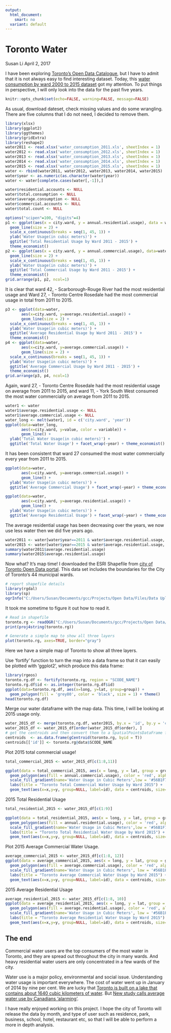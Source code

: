 ---
output:
  html_document:
    smart: no
  variant: default
---

Toronto Water
===========================================================================

Susan Li
April 2, 2017

I have been exploring [Toronto's Open Data Catalogue](http://www1.toronto.ca/wps/portal/contentonly?vgnextoid=1a66e03bb8d1e310VgnVCM10000071d60f89RCRD), but I have to admit that it is not always easy to find interesting dataset. Today, this [water consumption by ward 2000 to 2015 dataset](http://www1.toronto.ca/wps/portal/contentonly?vgnextoid=289bd103cd8b1310VgnVCM1000003dd60f89RCRD) got my attention. To put things in perspective, I will only look into the data for the past five years.

```{r global_options, include=FALSE}
knitr::opts_chunk$set(echo=FALSE, warning=FALSE, message=FALSE)
```

As usual, download dateset, check missing values and do some wrangling. There are five columns that I do not need, I decided to remove them.

```{r}
library(xlsx)
library(ggplot2)
library(ggthemes)
library(gridExtra)
library(reshape2)
water2011 <- read.xlsx('water_consumption_2011.xls', sheetIndex = 1)
water2012 <- read.xlsx('water_consumption_2012.xls', sheetIndex = 1)
water2013 <- read.xlsx('water_consumption_2013.xls', sheetIndex = 1)
water2014 <- read.xlsx('water_consumption_2014.xls', sheetIndex = 1)
water2015 <- read.xlsx('water_consumption_2015.xls', sheetIndex = 1)
water <- rbind(water2011, water2012, water2013, water2014, water2015)
water$year <- as.numeric(as.character(water$year))
water <- water[complete.cases(water[,-1]),]
```

```{r}
water$residential.accounts <- NULL
water$total.consumption <- NULL
water$average.consumption <- NULL
water$commercial.accounts <- NULL
water$total.count <- NULL
```

```{r}
options("scipen"=100, "digits"=4)
p1 <- ggplot(aes(x = city.ward, y = annual.residential.usage), data = water) +
  geom_line(size = 2) +
  scale_x_continuous(breaks = seq(1, 45, 1)) +
  ylab('Water Usage(in cubic meters)') +
  ggtitle('Total Residential Usage by Ward 2011 - 2015') +
  theme_economist()
p2 <- ggplot(aes(x = city.ward, y = annual.commercial.usage), data=water) +
  geom_line(size = 2) +
  scale_x_continuous(breaks = seq(1, 45, 1)) +
  ylab('Water Usage(in cubic meters)') +
  ggtitle('Total Commercial Usage by Ward 2011 - 2015') +
  theme_economist()
grid.arrange(p1, p2, ncol=1)
```

It is clear that ward 42, - Scarborough-Rouge River had the most residential usage and Ward 27, - Toronto Centre Rosedale had the most commercial usage in total from 2011 to 2015. 

```{r}
p3 <- ggplot(data=water,
       aes(x=city.ward, y=average.residential.usage)) +
       geom_line(size = 2) +
  scale_x_continuous(breaks = seq(1, 45, 1)) +
  ylab('Water Usage(in cubic meters)') +
  ggtitle('Average Residential Usage by Ward 2011 - 2015') +
  theme_economist()
p4 <- ggplot(data=water,
       aes(x=city.ward, y=average.commercial.usage)) +
       geom_line(size = 2) +
  scale_x_continuous(breaks = seq(1, 45, 1)) +
  ylab('Water Usage(in cubic meters)') +
  ggtitle('Average Commercial Usage by Ward 2011 - 2015') +
  theme_economist()
grid.arrange(p3, p4, ncol=1)
```

Again, ward 27, - Toronto Centre Rosedale had the most residential usage on average from 2011 to 2015, and ward 11, - York South West consumed the most water commercially on average from 2011 to 2015. 

```{r}
water1 <- water
water1$average.residential.usage <- NULL
water1$average.commercial.usage <- NULL
water_long <- melt(water1, id = c('city.ward', 'year'))
ggplot(data=water_long,
       aes(x=city.ward, y=value, color = variable)) +
       geom_line() +
  ylab('Total Water Usage(in cubic meters)') +
  ggtitle('Total Water Usage') + facet_wrap(~year) + theme_economist()
```

It has been consistent that ward 27 consumed the most water commercially every year from 2011 to 2015. 

```{r}
ggplot(data=water, 
       aes(x=city.ward, y=average.commercial.usage)) +
       geom_line() +
  ylab('Water Usage(in cubic meters)') +
  ggtitle('Average Commercial Usage') + facet_wrap(~year) + theme_economist()
```

```{r}
ggplot(data=water,
       aes(x=city.ward, y=average.residential.usage)) +
       geom_line() +
  ylab('Water Usage(in cubic meters)') +
  ggtitle('Average Residential Usage') + facet_wrap(~year) + theme_economist()
```

The average residential usage has been decreasing over the years, we now use less water then we did five years ago. 

```{r}
water2011 <- water[water$year==2011 & water$average.residential.usage, ] 
water2015 <- water[water$year==2015 & water$average.residential.usage, ]
summary(water2011$average.residential.usage)
summary(water2015$average.residential.usage)
```

Now what? It's map time! I downloaded the ESRI Shapefile from [city of Toronto Open Data portal](http://www1.toronto.ca/wps/portal/contentonly?vgnextoid=b1533f0aacaaa210VgnVCM1000006cd60f89RCRD&vgnextchannel=1a66e03bb8d1e310VgnVCM10000071d60f89RCRD). This data set includes the boundaries for the City of Toronto's 44 municipal wards.

```{r}
# report shapefile details
library(rgdal)
library(sp)
ogrInfo("C:/Users/Susan/Documents/gcc/Projects/Open Data/Files/Data Upload - May 2010/May2010_WGS84", "icitw_wgs84")
```

It took me sometime to figure it out how to read it. 

```{r}
# Read in shapefile 
toronto.rg <- readOGR("C:/Users/Susan/Documents/gcc/Projects/Open Data/Files/Data Upload - May 2010/May2010_WGS84", "icitw_wgs84")
print(proj4string(toronto.rg))
```

```{r}
# Generate a simple map to show all three layers
plot(toronto.rg, axes=TRUE, border="gray")
```

Here we have a simple map of Toronto to show all three layers.

Use 'fortify' function to turn the map into a data frame so that it can easily be plotted with 'ggplot2', which produce this data frame:

```{r}
library(rgeos)
toronto.rg.df <- fortify(toronto.rg, region = "SCODE_NAME")
toronto.rg.df$id <- as.integer(toronto.rg.df$id)
ggplot(data=toronto.rg.df, aes(x=long, y=lat, group=group)) + 
  geom_polygon(fill = 'grey80', color = 'black', size = 1) + theme()
head(toronto.rg.df)
```

Merge our water dataframe with the map data. This time, I will be looking at 2015 usage only.

```{r}
water_2015_df <- merge(toronto.rg.df, water2015, by.x = 'id', by.y = 'city.ward')
water_2015_df <- water_2015_df[order(water_2015_df$order), ]
# get the centroids and then convert them to a SpatialPointsDataFrame for ward labelling
centroids  <- as.data.frame(gCentroid(toronto.rg, byid = T))
centroids[['id']] <- toronto.rg@data$SCODE_NAME
```

Plot 2015 total commercial usage!

```{r}
total_commercial_2015 <- water_2015_df[c(1:8,11)]

ggplot(data = total_commercial_2015, aes(x = long, y = lat, group = group)) + 
  geom_polygon(aes(fill = annual.commercial.usage), color = 'red', alpha = 0.8) +
  scale_fill_gradient(name='Water Usage in Cubic Meters',low = '#56B1F7', high = "#132B43") +
  labs(title = "Toronto Total Commercial Water Usage by Ward 2015") +
  geom_text(aes(x=x,y=y, group=NULL, label=id), data = centroids, size=2)
```

2015 Total Residential Usage

```{r}
total_residential_2015 <- water_2015_df[c(1:9)]

ggplot(data = total_residential_2015, aes(x = long, y = lat, group = group)) + 
  geom_polygon(aes(fill = annual.residential.usage), color = 'red', alpha = 0.8) +
  scale_fill_gradient(name='Water Usage in Cubic Meters',low = '#56B1F7', high = "#132B43") +
  labs(title = "Toronto Total Residential Water Usage by Ward 2015") +
  geom_text(aes(x=x,y=y, group=NULL, label=id), data = centroids, size=2)
```

Plot 2015 Average Commercial Water Usage.

```{r}
average_commercial_2015 <- water_2015_df[c(1:8, 12)]
ggplot(data = average_commercial_2015, aes(x = long, y = lat, group = group)) + 
  geom_polygon(aes(fill = average.commercial.usage), color = 'red', alpha = 0.8) +
  scale_fill_gradient(name='Water Usage in Cubic Meters', low = '#56B1F7', high = "#132B43") +
  labs(title = "Toronto Average Commercial Water Usage by Ward 2015") +
  geom_text(aes(x=x,y=y, group=NULL, label=id), data = centroids, size=2)
```

2015 Average Residential Usage

```{r}
average_residential_2015 <- water_2015_df[c(1:8, 10)]
ggplot(data = average_residential_2015, aes(x = long, y = lat, group = group)) +
  geom_polygon(aes(fill = average.residential.usage), color = 'red', alpha = 0.8) +
  scale_fill_gradient(name='Water Usage in Cubic Meters', low = '#56B1F7', high = "#132B43") +
  labs(title = "Toronto Average Residential Water Usage by Ward 2015") +
  geom_text(aes(x=x,y=y, group=NULL, label=id), data = centroids, size=2)
```

## The end

Commercial water users are the top consumers of the most water in Toronto, and they are spread out throughout the city in many wards. And heavy residential water users are only concentrated in a few wards of the city.

Water use is a major policy, environmental and social issue. Understanding water usage is important everywhere. The cost of water went up in January of 2014 by nine per cent. We are lucky that [Toronto is built on a lake that contains about 1640 cubic kilometers of water](http://globalnews.ca/news/1672371/how-much-water-does-toronto-use-each-day/). But [New study calls average water use by Canadians 'alarming'](http://www.nationalpost.com/rss/study+calls+average+water+Canadians+alarming/1402591/story.html).

I have really enjoyed working on this project. I hope the city of Toronto will release the data by month, and type of user such as residence, park, business, school, hotel, restaurant etc, so that I will be able to perform a more in depth analysis. 
